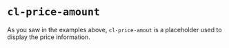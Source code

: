 
<Meta
  title={meta.title}
  argTypes={meta.argTypes}
/>

# `cl-price-amount`

As you saw in the examples above, `cl-price-amout` is a placeholder used to display the price information.

<Canvas withSource="open">
  <Story story={Basic} name="Basic" />
</Canvas>

<ArgsTable story="Basic" />
